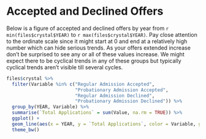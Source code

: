 # Accepted and Declined Offers

Below is a figure of accepted and declined offers by year from `r min(files$crystal$YEAR)` to `r max(files$crystal$YEAR)`. Pay close attention to the ordinate scale since it might start at 0 and end at a relatively high number which can hide serious trends. As your offers extended increase don't be surprised to see any or all of these values increase.  We might expect there to be cyclical trends in any of these groups but typically cyclical trends aren't visible till several cycles.

```r
files$crystal %>% 
  filter(Variable %in% c("Regular Admission Accepted", 
                         "Probationary Admission Accepted", 
                         "Regular Admission Declined", 
                         "Probationary Admission Declined")) %>%
  group_by(YEAR, Variable) %>% 
  summarise(`Total Applications` = sum(Value, na.rm = TRUE)) %>%
  ggplot() +
  geom_line(aes(x = YEAR, y = `Total Applications`, color = Variable, group = Variable)) +
  theme_bw()
```
